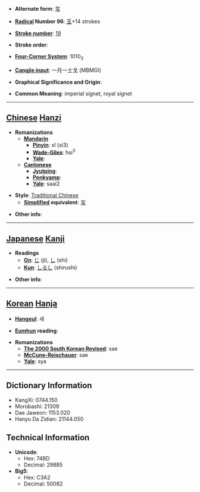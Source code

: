 * '''Alternate form''': [[玺]]

* '''[[Wiktionary:Chinese radical index| Radical]] Number 96''': [[Wiktionary:Chinese radical index 玉|玉]]+14 strokes

* '''[[Wiktionary:Chinese total strokes index|Stroke number]]''': [[Wiktionary:Chinese total strokes index 19|19]]

* '''Stroke order''': 

* '''[[Wiktionary:Chinese four corner index|Four-Corner System]]''': 1010<sub>3</sub>

* '''[[Wiktionary:Chinese Cangjie index|Cangjie input]]''': 一月一土戈 (MBMGI)

* '''Graphical Significance and Origin''': 

* '''Common Meaning''': imperial signet, royal signet

----

== [[Chinese]] [[Hanzi]] ==

* '''Romanizations'''
** '''[[Mandarin]]'''
*** '''[[Pinyin]]''': xǐ (xi3)
*** '''[[Wade-Giles]]''': hsi<sup>3</sup>
*** '''[[Yale]]''': 
** '''[[Cantonese]]'''
*** '''[[Jyutping]]''':
*** '''[[Penkyamp]]''': 
*** '''[[Yale]]''': saai2

* '''Style''': [[Traditional Chinese]] 
** '''[[Simplified Chinese|Simplified]] equivalent''': [[玺]]

* '''Other info''': 

----

== [[Japanese]] [[Kanji]] ==

* '''Readings'''
** '''[[On]]''': [[じ]] (ji), [[し]] (shi)
** '''[[Kun]]''': [[しるし]] (shirushi)

* '''Other info''':  

----

== [[Korean]] [[Hanja]] ==

* '''[[Hangeul]]''': 새

* '''[[Eumhun]] reading''': 

* '''Romanizations'''
** '''[[The 2000 South Korean Revised Romanization|The 2000 South Korean Revised]]''': sae
** '''[[McCune-Reischauer]]''': sae
** '''[[Yale]]''': sya

----

== Dictionary Information ==

* KangXi: 0744.150
* Morobashi: 21309
* Dae Jaweon: 1153.020
* Hanyu Da Zidian: 21144.050

== Technical Information ==

* '''Unicode''':
** Hex: 74BD
** Decimal: 29885
* '''Big5''':
** Hex: C3A2
** Decimal: 50082